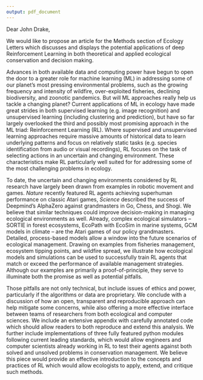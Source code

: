 ```yaml
---
output: pdf_document
---
```


Dear John Drake,

We would like to propose an article for the Methods section of Ecology Letters which discusses and displays the potential applications of deep Reinforcement Learning in both theoretical and applied ecological conservation and decision making.

Advances in both available data and computing power have begun to open the door to a greater role for machine learning (ML) in addressing some of our planet's most pressing environmental problems, such as the growing frequency and intensity of wildfire, over-exploited fisheries, declining biodiversity, and zoonotic pandemics. But will ML approaches really help us tackle a changing planet? Current applications of ML in ecology have made great strides in both supervised learning (e.g. image recognition) and unsupervised learning (including clustering and prediction), but have so far largely overlooked the third and possibly most promising approach in the ML triad: Reinforcement Learning (RL). Where supervised and unsupervised learning approaches require massive amounts of historical data to learn underlying patterns and focus on relatively static tasks (e.g. species identification from audio or visual recordings), RL focuses on the task of selecting actions in an uncertain and changing environment. These characteristics make RL particularly well suited for for addressing some of the most challenging problems in ecology.

To date, the uncertain and changing environments considered by RL research have largely been drawn from examples in robotic movement and games. *Nature* recently featured RL agents achieving superhuman performance on classic Atari games, *Science* described the success of Deepmind's AlphaZero against grandmasters in Go, Chess, and Shogi. We believe that similar techniques could improve decision-making in managing ecological environments as well. Already, complex ecological simulators -- SORTIE in forest ecosystems, EcoPath with EcoSim in marine systems, GCM models in climate -- are the Atari games of our policy grandmasters. Detailed, process-based models allow a window into the future scenarios of ecological management. Drawing on examples from fisheries management, ecosystem tipping points, and wildfire spread, we illustrate how ecological models and simulations can be used to successfully train RL agents that match or exceed the performance of available management strategies. Although our examples are primarily a proof-of-principle, they serve to illuminate both the promise as well as potential pitfalls.

Those pitfalls are not only technical, but include issues of ethics and power, particularly if the algorithms or data are proprietary. We conclude with a discussion of how an open, transparent and reproducible approach can help mitigate some concerns, while also offering a more effective interface between teams of researchers from both ecological and computer sciences. We include an extensive appendix with carefully annotated code which should allow readers to both reproduce and extend this analysis. We further include implementations of three fully featured python modules following current leading standards, which would allow engineers and computer scientists already working in RL to test their agents against both solved and unsolved problems in conservation management. We believe this piece would provide an effective introduction to the concepts and practices of RL which would allow ecologists to apply, extend, and critique such methods.
